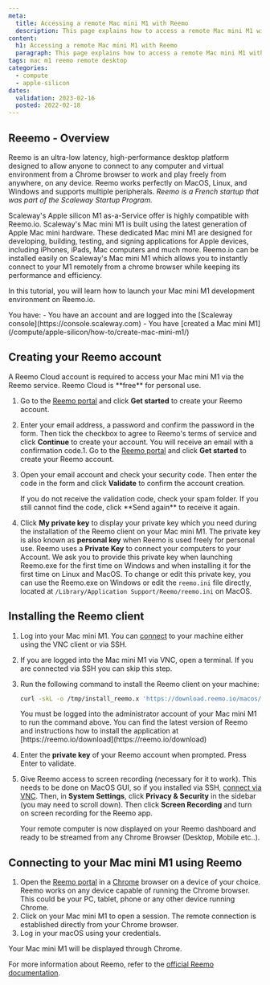 ```yaml
---
meta:
  title: Accessing a remote Mac mini M1 with Reemo
  description: This page explains how to access a remote Mac mini M1 with Reemo
content:
  h1: Accessing a remote Mac mini M1 with Reemo
  paragraph: This page explains how to access a remote Mac mini M1 with Reemo
tags: mac m1 reemo remote desktop
categories: 
  - compute
  - apple-silicon
dates:
  validation: 2023-02-16
  posted: 2022-02-18
---
```


## Reeemo - Overview

Reemo is an ultra-low latency, high-performance desktop platform designed to allow anyone to connect to any computer and virtual environment from a Chrome browser to work and play freely from anywhere, on any device. 
Reemo works perfectly on MacOS, Linux, and Windows and supports multiple peripherals. _Reemo is a French startup that was part of the Scaleway Startup Program._

Scaleway's Apple silicon M1 as-a-Service offer is highly compatible with Reemo.io. Scaleway's Mac mini M1 is built using the latest generation of Apple Mac mini hardware.
These dedicated Mac mini M1 are designed for developing, building, testing, and signing applications for Apple devices, including iPhones, iPads, Mac computers and much more. Reemo.io can be installed easily on Scaleway's Mac mini M1 which allows you to instantly connect to your M1 remotely from a chrome browser while keeping its performance and efficiency.

In this tutorial, you will learn how to launch your Mac mini M1 development environment on Reemo.io.

<Macro id="iam-requirements" />
 
<Message type="requirement">
  You have:
  - You have an account and are logged into the [Scaleway console](https://console.scaleway.com)
  - You have [created a Mac mini M1](/compute/apple-silicon/how-to/create-mac-mini-m1/)
</Message>

## Creating your Reemo account

<Message type="tip">
  A Reemo Cloud account is required to access your Mac mini M1 via the Reemo service. Reemo Cloud is **free** for personal use.
</Message>

1. Go to the [Reemo portal](https://portal.reemo.io/) and click **Get started** to create your Reemo account.
    <Lightbox src="scaleway-reemo-portal.webp" alt="" />
2. Enter your email address, a password and confirm the password in the form. Then tick the checkbox to agree to Reemo's terms of service and click **Continue** to create your account. You will receive an email with a confirmation code.1. Go to the [Reemo portal](https://portal.reemo.io/) and click **Get started** to create your Reemo account.
    <Lightbox src="scaleway-reemo-portal.webp" alt="" />
3. Open your email account and check your security code. Then enter the code in the form and click **Validate** to confirm the account creation. 
    <Lightbox src="scaleway-reemo-validate.webp" alt="" />

    <Message type="tip">
      If you do not receive the validation code, check your spam folder. If you still cannot find the code, click **Send again** to receive it again.
    </Message>
4. Click **My private key** to display your private key which you need during the installation of the Reemo client on your Mac mini M1. The private key is also known as **personal key** when Reemo is used freely for personal use.
    <Message type="important">
      Reemo uses a **Private Key** to connect your computers to your Account. We ask you to provide this private key when launching Reemo.exe for the first time on Windows and
      when installing it for the first time on Linux and MacOS. To change or edit this private key, you can use the Reemo.exe on Windows or edit the `reemo.ini` file directly, located at `/Library/Application Support/Reemo/reemo.ini` on MacOS.
    </Message>

## Installing the Reemo client

1. Log into your Mac mini M1. You can [connect](/compute/apple-silicon/how-to/connect-to-mac-mini-m1/) to your machine either using the VNC client or via SSH. 
2. If you are logged into the Mac mini M1 via VNC, open a terminal. If you are connected via SSH you can skip this step.
3. Run the following command to install the Reemo client on your machine:
    ```sh 
    curl -skL -o /tmp/install_reemo.x 'https://download.reemo.io/macos/setup.x' && sudo bash /tmp/install_reemo.x
    ```
    <Message type="note">
      You must be logged into the administrator account of your Mac mini M1 to run the command above.
    </Message>

    <Message type="tip">
    You can find the latest version of Reemo and instructions how to install the application at [https://reemo.io/download](https://reemo.io/download)

    <Lightbox src="scaleway-reemo-download.webp" alt="" />

    </Message>
4. Enter the **private key** of your Reemo account when prompted. Press Enter to validate.
5. Give Reemo access to screen recording (necessary for it to work). This needs to be done on MacOS GUI, so if you installed via SSH, [connect via VNC](/compute/apple-silicon/how-to/connect-to-mac-mini-m1/#how-to-connect-via-vnc). Then, in **System Settings**, click **Privacy & Security** in the sidebar (you may need to scroll down). Then click **Screen Recording** and turn on screen recording for the Reemo app. 


    Your remote computer is now displayed on your Reemo dashboard and ready to be streamed from any Chrome Browser (Desktop, Mobile etc..).

## Connecting to your Mac mini M1 using Reemo

1. Open the [Reemo portal](https://portal.reemo.io/) in a [Chrome](https://www.google.com/chrome/) browser on a device of your choice. 
    <Message type="tip">
      Reemo works on any device capable of running the Chrome browser. This could be your PC, tablet, phone or any other device running Chrome.
    </Message>
2. Click on your Mac mini M1 to open a session. The remote connection is established directly from your Chrome browser.
    <Lightbox src="scaleway-reemo-dashboard.webp" alt="" />
3. Log in your macOS using your credentials.
    <Lightbox src="scaleway-reemo-m1.webp" alt="" />

Your Mac mini M1 will be displayed through Chrome.

For more information about Reemo, refer to the [official Reemo documentation](https://doc.reemo.io/).
